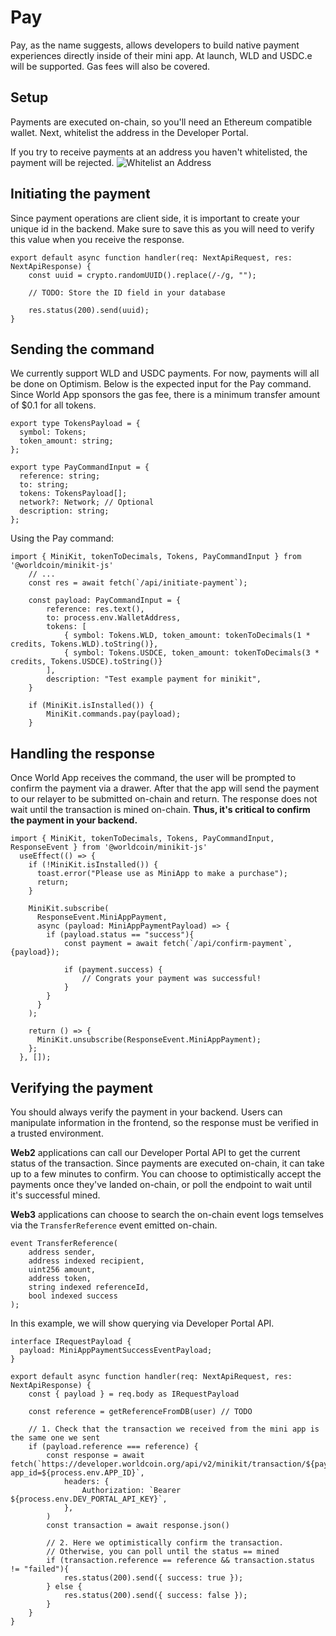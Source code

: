 
# Pay

Pay, as the name suggests, allows developers to build native payment experiences directly inside of their mini app.
At launch, WLD and USDC.e will be supported. Gas fees will also be covered.

## Setup

Payments are executed on-chain, so you'll need an <Link href="https://metamask.io/">Ethereum compatible wallet</Link>. Next, whitelist the address in the <Link href="https://developer.worldcoin.org/">Developer Portal</Link>. 


If you try to receive payments at an address you haven't whitelisted, the payment will be rejected.
![Whitelist an Address](/images/docs/mini-apps/commands/pay-setup.png)

## Initiating the payment
Since payment operations are client side, it is important to create your unique id in the backend.
Make sure to save this as you will need to verify this value when you receive the response.
``` tsx {{ title: 'pages/api/initiate-pay.tsx' }}
export default async function handler(req: NextApiRequest, res: NextApiResponse) {
    const uuid = crypto.randomUUID().replace(/-/g, "");

    // TODO: Store the ID field in your database

    res.status(200).send(uuid);
}
```
## Sending the command
We currently support WLD and USDC payments. For now, payments will all be done on Optimism. Below is the expected input for the Pay command.
Since World App sponsors the gas fee, there is a minimum transfer amount of $0.1 for all tokens.
``` tsx {{title: 'PayCommandInput' }}
export type TokensPayload = {
  symbol: Tokens;
  token_amount: string;
};

export type PayCommandInput = {
  reference: string;
  to: string;
  tokens: TokensPayload[];
  network?: Network; // Optional
  description: string;
};
```
Using the Pay command: 
``` tsx {{ title: 'pages/index.tsx' }}
import { MiniKit, tokenToDecimals, Tokens, PayCommandInput } from '@worldcoin/minikit-js'
    // ...
    const res = await fetch(`/api/initiate-payment`);

    const payload: PayCommandInput = {
        reference: res.text(),
        to: process.env.WalletAddress,
        tokens: [
            { symbol: Tokens.WLD, token_amount: tokenToDecimals(1 * credits, Tokens.WLD).toString()},
            { symbol: Tokens.USDCE, token_amount: tokenToDecimals(3 * credits, Tokens.USDCE).toString()}
        ],
        description: "Test example payment for minikit",
    }
    
    if (MiniKit.isInstalled()) {
        MiniKit.commands.pay(payload);
    }
```
## Handling the response
Once World App receives the command, the user will be prompted to confirm the payment via a drawer. After that the app will send the payment to our relayer to be submitted on-chain and return. 
The response does not wait until the transaction is mined on-chain. **Thus, it's critical to confirm the payment in your backend.**
``` tsx {{ title: 'pages/index.tsx' }}
import { MiniKit, tokenToDecimals, Tokens, PayCommandInput, ResponseEvent } from '@worldcoin/minikit-js'
  useEffect(() => {
    if (!MiniKit.isInstalled()) {
      toast.error("Please use as MiniApp to make a purchase");
      return;
    }

    MiniKit.subscribe(
      ResponseEvent.MiniAppPayment,
      async (payload: MiniAppPaymentPayload) => {
        if (payload.status == "success"){
            const payment = await fetch(`/api/confirm-payment`, {payload});
            
            if (payment.success) {
                // Congrats your payment was successful!
            }
        }
      }
    );

    return () => {
      MiniKit.unsubscribe(ResponseEvent.MiniAppPayment);
    };
  }, []);

```

## Verifying the payment
<Note type="warning">
	You should always verify the payment in your backend. Users can manipulate information in the
	frontend, so the response must be verified in a trusted environment.
</Note>

**Web2** applications can call our Developer Portal API to get the current status of the transaction. Since payments are executed on-chain, it can take up to a few minutes to confirm.
You can choose to optimistically accept the payments once they've landed on-chain, or poll the endpoint to wait until it's successful mined.

**Web3** applications can choose to search the on-chain event logs temselves via the `TransferReference` event emitted on-chain.
``` solidity {{title : 'TransferReference'}}
event TransferReference(
    address sender,
    address indexed recipient,
    uint256 amount,
    address token,
    string indexed referenceId,
    bool indexed success
);
```
In this example, we will show querying via Developer Portal API.
``` tsx {{ title: 'pages/index.tsx' }}
interface IRequestPayload {
  payload: MiniAppPaymentSuccessEventPayload; 
}

export default async function handler(req: NextApiRequest, res: NextApiResponse) {
    const { payload } = req.body as IRequestPayload

    const reference = getReferenceFromDB(user) // TODO

    // 1. Check that the transaction we received from the mini app is the same one we sent
    if (payload.reference === reference) {
        const response = await fetch(`https://developer.worldcoin.org/api/v2/minikit/transaction/${payload.transactionId}?app_id=${process.env.APP_ID}`, 
            headers: {
                Authorization: `Bearer ${process.env.DEV_PORTAL_API_KEY}`,
            },
        )
        const transaction = await response.json()

        // 2. Here we optimistically confirm the transaction.
        // Otherwise, you can poll until the status == mined
        if (transaction.reference == reference && transaction.status != "failed"){
            res.status(200).send({ success: true }); 
        } else {
            res.status(200).send({ success: false }); 
        }
    }
}
```